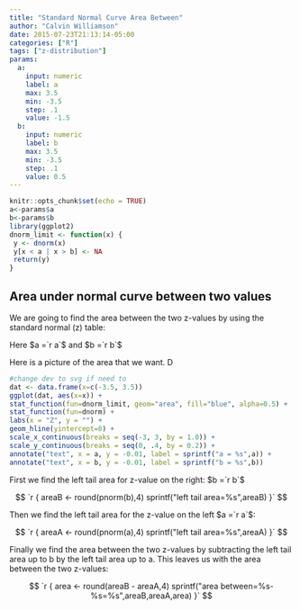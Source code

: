 ```yaml
---
title: "Standard Normal Curve Area Between"
author: "Calvin Williamson"
date: 2015-07-23T21:13:14-05:00
categories: ["R"]
tags: ["z-distribution"] 
params:
  a:
    input: numeric
    label: a 
    max: 3.5
    min: -3.5
    step: .1
    value: -1.5
  b:
    input: numeric
    label: b
    max: 3.5
    min: -3.5
    step: .1
    value: 0.5
---
```


```r
knitr::opts_chunk$set(echo = TRUE)
a<-params$a
b<-params$b
library(ggplot2)
dnorm_limit <- function(x) {
 y <- dnorm(x)
 y[x < a | x > b] <- NA
 return(y)
}
```

## Area under normal curve between two values

We are going to find the area between the two z-values by using the standard normal (z) table:

Here $a =`r a`$ and $b =`r b`$

Here is a picture of the area that we want. D

```r
#change dev to svg if need to
dat <- data.frame(x=c(-3.5, 3.5))
ggplot(dat, aes(x=x)) +
stat_function(fun=dnorm_limit, geom="area", fill="blue", alpha=0.5) +
stat_function(fun=dnorm) +
labs(x = "Z", y = "") +
geom_hline(yintercept=0) +
scale_x_continuous(breaks = seq(-3, 3, by = 1.0)) +
scale_y_continuous(breaks = seq(0, .4, by = 0.2)) +
annotate("text", x = a, y = -0.01, label = sprintf("a = %s",a)) +
annotate("text", x = b, y = -0.01, label = sprintf("b = %s",b))
```

First we find the left tail area for z-value on the right: $b =`r b`$

$$
`r {
    areaB <- round(pnorm(b),4)
    sprintf("left tail area=%s",areaB)
   }`
$$

Then we find the left tail area for the z-value on the left $a =`r a`$:

$$
`r {
    areaA <- round(pnorm(a),4)
    sprintf("left tail area=%s",areaA)
   }`
$$

Finally we find the area between the two z-values by subtracting the left tail area up to b by the left tail area up to a. This leaves us with the area between the two z-values:

$$
`r {
    area <- round(areaB - areaA,4)
    sprintf("area between=%s-%s=%s",areaB,areaA,area)
   }`
$$

